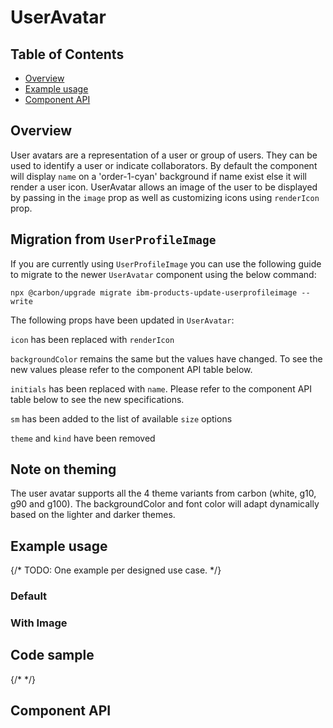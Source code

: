 
# UserAvatar

## Table of Contents

- [Overview](#overview)
- [Example usage](#example-usage)
- [Component API](#component-api)

## Overview

User avatars are a representation of a user or group of users. They can be used to identify a user or indicate collaborators.
By default the component will display `name` on a 'order-1-cyan' background if name exist else it will render a user icon. 
UserAvatar allows an image of the user to be displayed by passing in the `image` prop as well as customizing icons using `renderIcon` prop. 


## Migration from `UserProfileImage`

If you are currently using `UserProfileImage` you can use the following guide to
migrate to the newer `UserAvatar` component using the below command:

`npx @carbon/upgrade migrate ibm-products-update-userprofileimage --write`

The following props have been updated in `UserAvatar`:

`icon` has been replaced with `renderIcon`

`backgroundColor` remains the same but the values have changed. To see the new
values please refer to the component API table below.

`initials` has been replaced with `name`. Please refer to the component API
table below to see the new specifications.

`sm` has been added to the list of available `size` options

`theme` and `kind` have been removed

## Note on theming

The user avatar supports all the 4 theme variants from carbon (white, g10, g90 and g100).
The backgroundColor and font color will adapt dynamically based on the lighter and darker themes.


## Example usage

{/* TODO: One example per designed use case. */}

### Default

<Canvas>
  <Story of={UserAvatarStories.Default} />
</Canvas>

### With Image

<Canvas>
  <Story of={UserAvatarStories.WithImage} />
</Canvas>

## Code sample

{/* <CodesandboxLink exampleDirectory="UserAvatar" /> */}

## Component API

<Controls />
